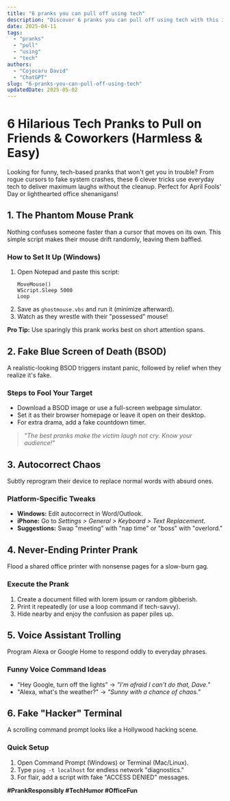 ```yaml
---
title: "6 pranks you can pull off using tech"
description: "Discover 6 pranks you can pull off using tech with this in-depth guide, providing actionable insights and practical tips to boost your knowledge and results."
date: 2025-04-11
tags:
  - "pranks"
  - "pull"
  - "using"
  - "tech"
authors:
  - "Cojocaru David"
  - "ChatGPT"
slug: "6-pranks-you-can-pull-off-using-tech"
updatedDate: 2025-05-02
---
```


# 6 Hilarious Tech Pranks to Pull on Friends & Coworkers (Harmless & Easy)  

Looking for funny, tech-based pranks that won't get you in trouble? From rogue cursors to fake system crashes, these 6 clever tricks use everyday tech to deliver maximum laughs without the cleanup. Perfect for April Fools' Day or lighthearted office shenanigans!  

## 1. The Phantom Mouse Prank  

Nothing confuses someone faster than a cursor that moves on its own. This simple script makes their mouse drift randomly, leaving them baffled.  

### How to Set It Up (Windows)  
1. Open Notepad and paste this script:  
   ```  
   MoveMouse()  
   WScript.Sleep 5000  
   Loop  
   ```  
2. Save as `ghostmouse.vbs` and run it (minimize afterward).  
3. Watch as they wrestle with their "possessed" mouse!  

**Pro Tip:** Use sparingly this prank works best on short attention spans.  

## 2. Fake Blue Screen of Death (BSOD)  

A realistic-looking BSOD triggers instant panic, followed by relief when they realize it's fake.  

### Steps to Fool Your Target  
- Download a BSOD image or use a full-screen webpage simulator.  
- Set it as their browser homepage or leave it open on their desktop.  
- For extra drama, add a fake countdown timer.  

> _"The best pranks make the victim laugh not cry. Know your audience!"_  

## 3. Autocorrect Chaos  

Subtly reprogram their device to replace normal words with absurd ones.  

### Platform-Specific Tweaks  
- **Windows:** Edit autocorrect in Word/Outlook.  
- **iPhone:** Go to *Settings > General > Keyboard > Text Replacement*.  
- **Suggestions:** Swap "meeting" with "nap time" or "boss" with "overlord."  

## 4. Never-Ending Printer Prank  

Flood a shared office printer with nonsense pages for a slow-burn gag.  

### Execute the Prank  
1. Create a document filled with lorem ipsum or random gibberish.  
2. Print it repeatedly (or use a loop command if tech-savvy).  
3. Hide nearby and enjoy the confusion as paper piles up.  

## 5. Voice Assistant Trolling  

Program Alexa or Google Home to respond oddly to everyday phrases.  

### Funny Voice Command Ideas  
- "Hey Google, turn off the lights" → *"I'm afraid I can't do that, Dave."*  
- "Alexa, what's the weather?" → *"Sunny with a chance of chaos."*  

## 6. Fake "Hacker" Terminal  

A scrolling command prompt looks like a Hollywood hacking scene.  

### Quick Setup  
1. Open Command Prompt (Windows) or Terminal (Mac/Linux).  
2. Type `ping -t localhost` for endless network "diagnostics."  
3. For flair, add a script with fake "ACCESS DENIED" messages.  

**#PrankResponsibly #TechHumor #OfficeFun**